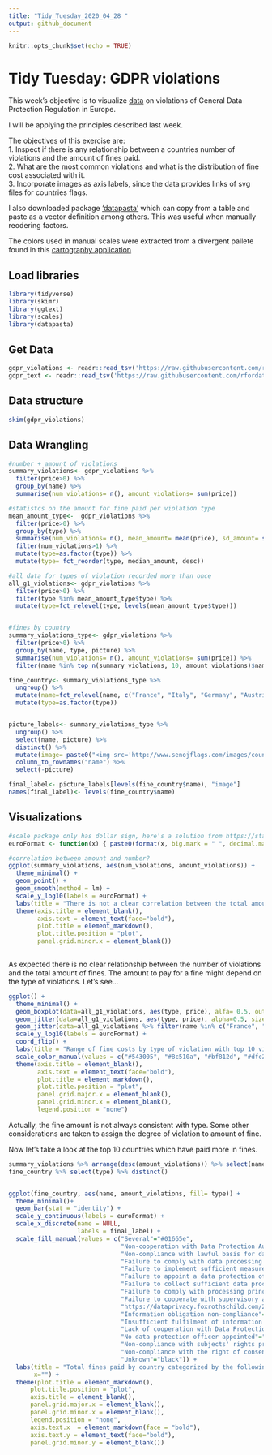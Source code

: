 ```yaml
---
title: "Tidy_Tuesday_2020_04_28 "
output: github_document
---
```


```r
knitr::opts_chunk$set(echo = TRUE)
```

# Tidy Tuesday: GDPR violations

This week's objective is to visualize [data](https://github.com/rfordatascience/tidytuesday/blob/master/data/2020/2020-04-21/readme.md){target="_blank"} on violations of General Data Protection Regulation in Europe. 

I will be applying the principles described last week.

The objectives of this exercise are:  
1. Inspect if there is any relationship between a countries number of violations and the amount of fines paid.  
2. What are the most common violations and what is the distribution of fine cost associated with it.  
3. Incorporate images as axis labels, since the data provides links of svg files for countries flags.  

I also downloaded package ['datapasta'](https://github.com/MilesMcBain/datapasta){target="_blank"} which can copy from a table and paste as a vector definition among others. This was useful when manually reodering factors.  

The colors used in manual scales were extracted from a divergent pallete found in this [cartography application](https://colorbrewer2.org/#type=sequential&scheme=BuGn&n=3){target="_blank"}

## Load libraries

```r
library(tidyverse)
library(skimr)
library(ggtext)
library(scales)
library(datapasta)

```

## Get Data

```r
gdpr_violations <- readr::read_tsv('https://raw.githubusercontent.com/rfordatascience/tidytuesday/master/data/2020/2020-04-21/gdpr_violations.tsv')
gdpr_text <- readr::read_tsv('https://raw.githubusercontent.com/rfordatascience/tidytuesday/master/data/2020/2020-04-21/gdpr_text.tsv')

```

## Data structure
```r
skim(gdpr_violations)
```

## Data Wrangling 

```r

#number + amount of violations
summary_violations<- gdpr_violations %>%
  filter(price>0) %>%
  group_by(name) %>%
  summarise(num_violations= n(), amount_violations= sum(price))

#statistcs on the amount for fine paid per violation type
mean_amount_type<-  gdpr_violations %>%
  filter(price>0) %>%
  group_by(type) %>%
  summarise(num_violations= n(), mean_amount= mean(price), sd_amount= sd(price), median_amount= median(price)) %>%
  filter(num_violations>1) %>%
  mutate(type=as.factor(type)) %>%
  mutate(type= fct_reorder(type, median_amount, desc))

#all data for types of violation recorded more than once
all_g1_violations<- gdpr_violations %>% 
  filter(price>0) %>%
  filter(type %in% mean_amount_type$type) %>%
  mutate(type=fct_relevel(type, levels(mean_amount_type$type)))


#fines by country
summary_violations_type<- gdpr_violations %>%
  filter(price>0) %>%
  group_by(name, type, picture) %>%
  summarise(num_violations= n(), amount_violations= sum(price)) %>%
  filter(name %in% top_n(summary_violations, 10, amount_violations)$name)

fine_country<- summary_violations_type %>% 
  ungroup() %>% 
  mutate(name=fct_relevel(name, c("France", "Italy", "Germany", "Austria", "Sweden", "Bulgaria", "Spain", "Netherlands", "Poland", "Greece"))) %>%
  mutate(type=as.factor(type))


picture_labels<- summary_violations_type %>%
  ungroup() %>%
  select(name, picture) %>%
  distinct() %>%
  mutate(image= paste0("<img src='http://www.senojflags.com/images/country-flag-icons/", name, "-Flag.png'  width='30' /><br>", name)) %>%
  column_to_rownames("name") %>%
  select(-picture)

final_label<- picture_labels[levels(fine_country$name), "image"]
names(final_label)<- levels(fine_country$name)

```

## Visualizations


```r
#scale package only has dollar sign, here's a solution from https://stackoverflow.com/questions/11935797/euro-sign-in-ggplot-scales-package
euroFormat <- function(x) { paste0(format(x, big.mark = " ", decimal.mark = ",", trim = TRUE, scientific = FALSE)," €") }

#correlation between amount and number?
ggplot(summary_violations, aes(num_violations, amount_violations)) +
  theme_minimal() +
  geom_point() +
  geom_smooth(method = lm) +
  scale_y_log10(labels = euroFormat) +
  labs(title = "There is not a clear correlation between the total amount paid for violations and the number of violations<br> perpetrated in a country") +
  theme(axis.title = element_blank(),
        axis.text = element_text(face="bold"), 
        plot.title = element_markdown(),
        plot.title.position = "plot",
        panel.grid.minor.x = element_blank())
  
```

As expected there is no clear relationship between the number of violations and the total amount of fines. The amount to pay for a fine might depend on the type of violations. Let's see...

```r
ggplot() +
  theme_minimal() +
  geom_boxplot(data=all_g1_violations, aes(type, price), alfa= 0.5, outlier.shape = NA) +
  geom_jitter(data=all_g1_violations, aes(type, price), alpha=0.5, size=2, position = position_jitter(width = 0.1, height = 0.1, seed = 123)) +
  geom_jitter(data=all_g1_violations %>% filter(name %in% c("France", "Italy", "Germany", "Austria", "Sweden", "Bulgaria", "Spain", "Netherlands", "Poland", "Greece")), aes(type, price, color=name), size=2, position = position_jitter(width = 0.1, height = 0.1, seed = 123))+
  scale_y_log10(labels = euroFormat) +
  coord_flip() +
  labs(title = "Range of fine costs by type of violation with top 10 violators being:<br><span style='color:#543005;'>**Austria**</span></b>,<span style='color:#8c510a;'>**Bulgaria**</span></b>,<span style='color:#bf812d;'>**France**</span></b>,<span style='color:#dfc27d;'>**Germany**</span></b>,<span style='color:#f6e8c3;'>**Greece**</span></b>,<span style='color:#c7eae5;'>**Italy**</span></b>,<br><span style='color:#80cdc1;'>**Netherlands**</span></b>,<span style='color:#35978f;'>**Poland**</span></b>,<span style='color:#01665e;'>**Spain**</span></b>, and <span style='color:#003c30;'>**Sweden**</span></b>", caption = "Source: Privacy Affairs\n*The data shown reflects countries that had records of more than one violation.") +
  scale_color_manual(values = c("#543005", "#8c510a", "#bf812d", "#dfc27d", "#f6e8c3", "#c7eae5", "#80cdc1", "#35978f", "#01665e", "#003c30")) +
  theme(axis.title = element_blank(),
        axis.text = element_text(face="bold"),
        plot.title = element_markdown(),
        plot.title.position = "plot",
        panel.grid.major.x = element_blank(),
        panel.grid.minor.x = element_blank(),
        legend.position = "none")

```


Actually, the fine amount is not always consistent with type. Some other considerations are taken to assign the degree of violation to amount of fine. 

Now let's take a look at the top 10 countries which have paid more in fines. 
```r
summary_violations %>% arrange(desc(amount_violations)) %>% select(name)
fine_country %>% select(type) %>% distinct()


ggplot(fine_country, aes(name, amount_violations, fill= type)) +
  theme_minimal()+
  geom_bar(stat = "identity") +
  scale_y_continuous(labels = euroFormat) +
  scale_x_discrete(name = NULL, 
                   labels = final_label) +
  scale_fill_manual(values = c("Several"="#01665e", 
                               "Non-cooperation with Data Protection Authority"="#d8b365",
                               "Non-compliance with lawful basis for data processing"="#f6e8c3",
                               "Failure to comply with data processing principles"="#c7eae5",
                               "Failure to implement sufficient measures to ensure information security"="#5ab4ac",
                               "Failure to appoint a data protection officer"="black",
                               "Failure to collect sufficient data processing consent"="black",
                               "Failure to comply with processing principles"="black",
                               "Failure to cooperate with supervisory authority"="black",
                               "https://dataprivacy.foxrothschild.com/2019/01/articles/european-union/hessian-dpa-fines-shipping-company-for-missing-data-processing-agreement/"="black",
                               "Information obligation non-compliance"="black",
                               "Insufficient fulfilment of information obligations"="black",
                               "Lack of cooperation with Data Protection Authority"="black",
                               "No data protection officer appointed"="black",
                               "Non-compliance with subjects' rights protection safeguards"="black",
                               "Non-compliance with the right of consent"="black",
                               "Unknown"="black")) +
  labs(title = "Total fines paid by country categorized by the following types:<br><span style='color:#01665e;'>**Several**</span></b><br><span style='color:#d8b365;'>**Non-cooperation with Data Protection Authority**</span></b><br><span style='color:#f6e8c3;'>**Non-compliance with lawful basis for data processing**</span></b><br><span style='color:#c7eae5;'>**Failure to comply with data processing principles**</span></b><br><span style='color:#5ab4ac;'>**Failure to implement sufficient measures to ensure information security**</span></b><br><span>**Others**</span></b>",
       x="") +
  theme(plot.title = element_markdown(),
      plot.title.position = "plot", 
      axis.title = element_blank(), 
      panel.grid.major.x = element_blank(), 
      panel.grid.minor.x = element_blank(),
      legend.position = "none",
      axis.text.x  = element_markdown(face = "bold"),
      axis.text.y = element_text(face="bold"),
      panel.grid.minor.y = element_blank()) 
```
